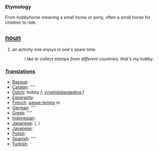 === Etymology ===
From ''hobbyhorse'' meaning a small horse or pony, often a small horse for children to ride.

== [[noun]] ==
#an activity one enjoys in one's spare time.
#:''I like to collect stamps from different countries, that's my hobby''.

===[[Translation]]s===
*[[Basque]]: [[]]
*[[Catalan]]: [[]] ''''
*[[Dutch]]: hobby ''f'', [[vrijetijdsbesteding]] ''f''
*[[Esperanto]]: [[]]
*[[French]]: [[passe-temps]] ''m''
*[[German]]: [[]] ''''
*[[Greek]]: [[]] ''''
*[[Indonesian]]: [[]]
*[[Japanese]]: [[]] (, )
*[[Javanese]]: [[]]
*[[Polish]]: [[]]
*[[Spanish]]: [[]] ''''
*[[Turkish]]: [[]]